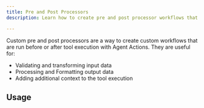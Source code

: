 ```yaml
---
title: Pre and Post Processors
description: Learn how to create pre and post processor workflows that are run before or after tool execution with Agent Actions.

---
```


Custom pre and post processors are a way to create custom workflows that are run before or after tool execution with Agent Actions. They are useful for:

- Validating and transforming input data
- Processing and Formatting output data
- Adding additional context to the tool execution

## Usage
